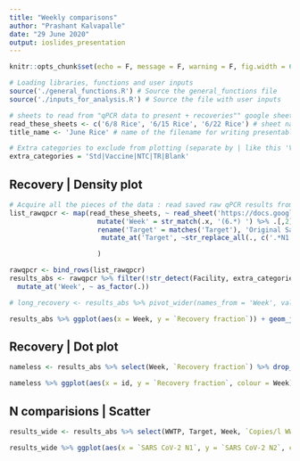 ```yaml
---
title: "Weekly comparisons"
author: "Prashant Kalvapalle"
date: "29 June 2020"
output: ioslides_presentation
---
```


```r

knitr::opts_chunk$set(echo = F, message = F, warning = F, fig.width = 6, fig.height = 4)

# Loading libraries, functions and user inputs
source('./general_functions.R') # Source the general_functions file
source('./inputs_for_analysis.R') # Source the file with user inputs

# sheets to read from "qPCR data to present + recoveries"" google sheet
read_these_sheets <- c('6/8 Rice', '6/15 Rice', '6/22 Rice') # sheet name(s) in the raw data file (qPCR data dump) - Separate by comma (,)
title_name <- 'June Rice' # name of the filename for writing presentable data and plot title

# Extra categories to exclude from plotting (separate by | like this 'Vaccine|Troubleshooting')
extra_categories = 'Std|Vaccine|NTC|TR|Blank'
```

## Recovery | Density plot

```r
# Acquire all the pieces of the data : read saved raw qPCR results from a google sheet
list_rawqpcr <- map(read_these_sheets, ~ read_sheet('https://docs.google.com/spreadsheets/d/1ltvW7xZf2aUPoBchD4NFGuV0gGWPkdsOW3a0Hxalm-Y/edit#gid=1363292517', sheet = .x) %>%  
                      mutate('Week' = str_match(.x, '(6.*) ') %>% .[,2]) %>%
                      rename('Target' = matches('Target'), 'Original Sample Volume' = matches('WW_vol|Original Sample Volume'), 'Ct' = matches('^CT', ignore.case = T)) %>% 
                       mutate_at('Target', ~str_replace_all(., c('.*N1.*' = 'SARS CoV-2 N1', '.*N2.*' = 'SARS CoV-2 N2')))

                      ) 

rawqpcr <- bind_rows(list_rawqpcr)
results_abs <- rawqpcr %>% filter(!str_detect(Facility, extra_categories)) %>%  # remove unnecessary data
  mutate_at('Week', ~ as_factor(.))

# long_recovery <- results_abs %>% pivot_wider(names_from = 'Week', values_from = 'Recovery fraction') 

results_abs %>% ggplot(aes(x = Week, y = `Recovery fraction`)) + geom_jitter(width = .1)
```

## Recovery | Dot plot

```r

nameless <- results_abs %>% select(Week, `Recovery fraction`) %>% drop_na() %>% group_by(Week) %>% arrange(`Recovery fraction`) %>%  mutate(id = row_number()) 

nameless %>% ggplot(aes(x = id, y = `Recovery fraction`, colour = Week)) + geom_point() + geom_line()
```

## N comparisions | Scatter

```r

results_wide <- results_abs %>% select(WWTP, Target, Week, `Copies/l WW`) %>% group_by(Week, Target, WWTP) %>% mutate(id = row_number()) %>% unite('WWTP', c('WWTP', id)) %>% pivot_wider(names_from = Target, values_from = `Copies/l WW`) 

results_wide %>% ggplot(aes(x = `SARS CoV-2 N1`, y = `SARS CoV-2 N2`, colour = Week)) + geom_point() + geom_smooth(method = 'lm') 

```

